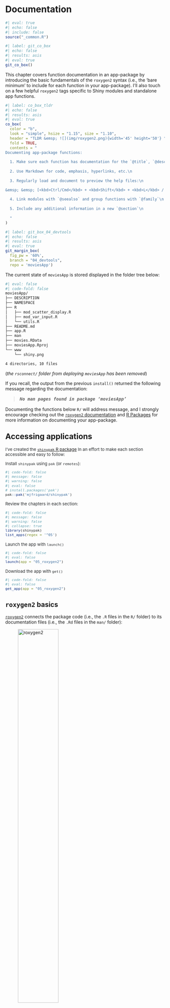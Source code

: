 # Documentation {#sec-doc}

```r
#| eval: true 
#| echo: false 
#| include: false
source("_common.R")
```

```r
#| label: git_co_box
#| echo: false
#| results: asis
#| eval: true
git_co_box()
```

This chapter covers function documentation in an app-package by introducing the basic fundamentals of the `roxygen2` syntax (i.e., the 'bare minimum' to include for each function in your app-package). I'll also touch on a few helpful `roxygen2` tags specific to Shiny modules and standalone app functions.  

```r
#| label: co_box_tldr
#| echo: false
#| results: asis
#| eval: true
co_box(
  color = "b", 
  look = "simple", hsize = "1.15", size = "1.10",
  header = "TLDR &emsp; ![](img/roxygen2.png){width='45' height='50'} ", 
  fold = TRUE,
  contents = "
Documenting app-package functions:
  
  1. Make sure each function has documentation for the `@title`, `@description`, `@param`(s), `@return`, and `@examples` (if applicable)\n
  
  2. Use Markdown for code, emphasis, hyperlinks, etc.\n
  
  3. Regularly load and document to preview the help files:\n

&emsp; &emsp; [<kbd>Ctrl/Cmd</kbd> + <kbd>Shift</kbd> + <kbd>L</kbd> / <kbd>D</kbd>]{style='font-weight: bold; font-size: 0.75em;'}
  
  4. Link modules with `@seealso` and group functions with `@family`\n
  
  5. Include any additional information in a new `@section`\n
  
  "
)
```

```r
#| label: git_box_04_devtools
#| echo: false
#| results: asis
#| eval: true
git_margin_box(
  fig_pw = '60%', 
  branch = "04_devtools", 
  repo = 'moviesApp')
```

The current state of `moviesApp` is stored displayed in the folder tree below: 

```bash
#| eval: false 
#| code-fold: false 
moviesApp/
├── DESCRIPTION
├── NAMESPACE
├── R
│   ├── mod_scatter_display.R
│   ├── mod_var_input.R
│   └── utils.R
├── README.md
├── app.R
├── man
├── movies.RData
├── moviesApp.Rproj
└── www
    └── shiny.png

4 directories, 10 files
```
(*the `rsconnect/` folder from deploying `moviesApp` has been removed*)

If you recall, the output from the previous `install()` returned the following message regarding the documentation:

::: {style='font-weight: bold; font-size: 1.15em;'}

> *`No man pages found in package ‘moviesApp’`*

:::

Documenting the functions below `R/` will address message, and I strongly encourage checking out the [`roxygen2` documentation](https://roxygen2.r-lib.org/articles/rd.html) and [R Packages](https://r-pkgs.org/man.html#roxygen2-basics) for more information on documenting your app-package. 

:::: {.callout-tip collapse='true' appearance='simple'}

## [Accessing applications]{style='font-weight: bold; font-size: 1.15em;'}

::: {style='font-size: 0.95em; color: #282b2d;'}

I've created the [`shinypak` R package](https://mjfrigaard.github.io/shinypak/) In an effort to make each section accessible and easy to follow:
  
Install `shinypak` using `pak` (or `remotes`):

```r
#| code-fold: false 
#| message: false
#| warning: false
#| eval: false
# install.packages('pak')
pak::pak('mjfrigaard/shinypak')
```

Review the chapters in each section:
  
```r
#| code-fold: false 
#| message: false
#| warning: false
#| collapse: true
library(shinypak)
list_apps(regex = '^05')
```

Launch the app with `launch()`

```r
#| code-fold: false 
#| eval: false
launch(app = "05_roxygen2")
```

Download the app with `get()`

```r
#| code-fold: false 
#| eval: false
get_app(app = "05_roxygen2")
```


::: 

::::

## [`roxygen2`]{style="font-size: 1.10em"} basics {#sec-intro-roxygen2}


[`roxygen2`](https://roxygen2.r-lib.org/) connects the package code (i.e., the `.R` files in the `R/` folder) to its documentation files (i.e., the `.Rd` files in the `man/` folder):

::: {#fig-doc_roxygenize}
![`roxygen2`](images/doc_roxygenize.png){#fig-doc_roxygenize width='55%' fig-align='center'}

`roxygen2` creates `man/` documentation
:::

The two pieces of `roxygen2` syntax to know are **comment blocks** and **tags**: 

-   Comment blocks are any lines beginning with `#' `

    ```verbatim
    #| eval: false 
    #| code-fold: false
    #' 
    #' 
    #' 

    ```


-   Tags begin with `@`

    ```verbatim
    #| eval: false 
    #| code-fold: false
    #' 
    #' @tag
    #' 
    ```


When documenting functions, `roxygen2` tags and comment blocks are placed directly above any functions stored in `R/`. 

```verbatim
#| eval: false 
#| code-fold: false
#' 
#' @tag
#' 
my_fun <- function() {
  
}
```

In the following sections, we'll cover `roxygen2` basics using examples for the `scatter_plot()` function found in `R/utils.R`. 

```r
#| label: co_box_tab_roxygen2_skeletons
#| echo: false
#| results: asis
#| eval: true
co_box(
  color = "g", 
  look = "simple", hsize = "1.15", size = "1.10",
  header = "Inserting roxygen2 skeletons", 
  contents = "
  
You can insert an `roxygen2` skeleton into your function using **Code** > **Insert Roxygen Skeleton**

![Standard `roxygen2` skeleton](img/roxygen2_skeleton.png){width='100%' fig-align='center'} 
  
  ", 
  fold = TRUE
)
```

### [`markdown = TRUE`]{style="font-size: 0.90em;"}

When we created our app-package with `usethis::create_package()`, support for markdown formatting in package help files is automatically included by adding `Roxygen: list(markdown = TRUE)` to the `DESCRIPTION` file: 

```bash
Package: moviesApp
Version: 0.0.0.9000
Type: Package
Title: movies app
Description: A movies data Shiny application.
Author: John Smith [aut, cre]
Maintainer: John Smith <John.Smith@email.io>
License: GPL-3
DisplayMode: Showcase
RoxygenNote: 7.2.3
Encoding: UTF-8
Roxygen: list(markdown = TRUE)
# Always leave at least one empty final line in 
# your DESCRIPTION file
```



### [`@title`]{style="font-size: 0.90em;"} & [`@description`]{style="font-size: 0.90em;"}

The first two sections of `roxygen2` documentation are the title and description. These sections don't require tags--`roxygen2` will detect each section as long as there is at least one `#'` line separating them (and their contents don't extend past the length indicated in parentheses below):

```verbatim
#| eval: false 
#| code-fold: false
#' function title (one line)
#'
#' A short description... (one paragraph)
#' 
```

The `@title` and `@description` for the `scatter_plot()` function stored in `R/utils.R` might look like this:

```verbatim
#| eval: false 
#| code-fold: false 
#' Create scatter plot 
#'
#' Custom [`ggplot2`](https://ggplot2.tidyverse.org/) function for building scatter plots in `moviesApp()`.
#' 
```


```r
#| label: co_box_tab_fun_descr
#| echo: false
#| results: asis
#| eval: true
co_box(
  color = "g", 
  fold = TRUE,
  look = "simple", hsize = "1.15", size = "1.10",
  header = "Function `@description` and `@details`", 
  contents = "

If the contents in the `@description` for a function requires more complicated formatting than a single paragraph (i.e., multiple paragraphs, lists, etc.), you can use the `@details` tag:

\`\`\`r
#' Create scatter plot  
#' 
#' @description
#' Custom [`ggplot2`](https://ggplot2.tidyverse.org/) function for building scatter plots in `moviesApp()`.
#' 
#' @details
#' `scatter_plot()` is a custom `ggplot2` function written to handle string arguments from reactive inputs (i.e., `input$x` or `input$y`)
\`\`\`
")
```

### [`@param`]{style="font-size: 0.90em;"} & [`@return`]{style="font-size: 0.90em;"}

Document function arguments and outputs with `@param` and `@return`:

-   **`@param`**: should include the name and description of each function input (i.e., their type and what they do)
    
    ```verbatim
    #| eval: false 
    #| code-fold: false
    #' @param name description of its action
    ```
    
    -   Read more [here](https://r-pkgs.org/man.html#arguments)

-   **`@return`**: these describe the type (or class) and structure of the function output

    ```verbatim
    #| eval: false 
    #| code-fold: false
    #' @return type/structure of the output
    ```
    
    -   Read more [here](https://r-pkgs.org/man.html#sec-man-returns)
    
Below are examples for `@param` and `@return` in the `scatter_plot()` function stored in `R/utils.R`:
    
```verbatim
#| eval: false 
#| code-fold: false
#' 
#' @param df `data.frame` or `tibble`
#' @param x_var string variable mapped to `x` axis
#' @param y_var string variable mapped to `y` axis
#' @param col_var string variable mapped to `color`
#' @param alpha_var number for point `alpha`
#' @param size_var number for point `size` 
#' 
#' @return A `ggplot2` plot object
```

To view how the `roxygen2` syntax will appear in the `.Rd` file, I'll document `moviesApp`:

:::{.column-margin}

[To reduce the amount of repetitive code, I'll just be showing the keyboard shortcuts for each `devtools` function from this point forward]{style="font-style: italic; font-size: 1.05em"}

:::

```r
#| label: dev_key_document_basics
#| echo: false
#| results: asis
#| eval: true
hot_key("D")
```


I can see the `scatter_plot.Rd` file is written to the `man/` folder:

```verbatim
#| eval: false 
#| code-fold: false
ℹ Updating moviesApp documentation
ℹ Loading moviesApp
Writing scatter_plot.Rd
Documentation completed
```

Shiny apps often contain utility functions in `helper.R` or `utils.R` files. Storing non-shiny code in these files isn't a bad practice (in fact, it's encouraged in [Mastering Shiny](https://mastering-shiny.org/scaling-functions.html#file-organisation)). However, if we're following the advice in [R Packages](https://r-pkgs.org/dependencies-in-practice.html#what-to-export),[^document-utils] we should rename `R/utils.R` to `R/scatter_plot.R` so it matches `man/scatter_plot.Rd` as we transition to an app-package.[^document-test-files]

[^document-utils]: *'most of our packages have a `utils.R` file ([Section 6.1](https://r-pkgs.org/code.html#sec-code-organising)) that contains small utility functions that are useful internally, but aren't part of the core purpose of those packages. We don't export such functions.'*

[^document-test-files]: Having a 1:1 match on function and file names will also make writing and running tests easier. 

```r
#| label: co_box_utils_files
#| echo: false
#| results: asis
#| eval: true
co_box(
  color = "g",
  header = "**R/utils.R**", 
  look = "simple", hsize = "1.15", size = "1.10",
  contents = "
  
From now on, I've renamed `R/utils.R` to `R/scatter_plot.R`, so it aligns with the naming conventions in other R packages.
  
For a deep dive on `R/utils.R` files in R packages, I recommend reading [Dissecting R Package “Utility Belts”](https://rud.is/b/2018/04/08/dissecting-r-package-utility-belts/)
  
  ", 
  fold = TRUE
)
```

R documentation (`.Rd`) files have a formatting style similar to [(La)TeX](https://www.latex-project.org/) (but `roxygen2` saves us from having to learn this syntax). When we open `man/scatter_plot.Rd`, we see it contains the following: 


:::: {.column-body-outset-right}

::: {#fig-doc_scatter_plot_rd}
![`.Rd` file](images/doc_scatter_plot_rd.png){#fig-doc_scatter_plot_rd width='90%' fig-align='center'}

R documentation file
:::

::::

```r
#| label: co_box_tab_rd_syntax
#| echo: false
#| results: asis
#| eval: true
co_box(
  color = "b", 
  look = "simple", hsize = "1.15", size = "1.10",
  header = ".Rd file syntax", 
  fold = TRUE,
  contents = "

`roxygen2` graciously generates the `scatter_plot.Rd` file (and warns us not to edit it by hand). 
  
![`roxygen2` tag syntax in `.Rd` file](img/04_rox2_tag_rd_link.png){width='100%' fig-align='center'}
  
Note the following items were added without needing tags:

-   `\\name`: the name of the function (as it appears in the index)

-   `\\alias`: used to group 'topics' and provides a look-up in the package index

-   `\\arguments`: function arguments (header)

    -   `\\item`: description of argument
    
The following two items are a result of the markdown syntax we used: 

-   `\\href`: used for hyperlinks

-   `\\code`: code formatting

")
```

To view the help file, I can enter `?scatter_plot` in the console: 

```r
#| eval: false
#| code-fold: false
?scatter_plot
```

And an informative message tells me that the development version `scatter_plot.Rd` is being rendered:

```verbatim
#| eval: false
#| code-fold: false
ℹ Rendering development documentation for "scatter_plot"
```

:::: {.column-body-outset-right}

::: {#fig-doc_scatter_plot_help}
![Help file](images/doc_scatter_plot_help.png){#fig-doc_scatter_plot_help width='90%' fig-align='center'}

Help file
:::

::::

Previewing the development documentation is a great way to verify the content in each `.Rd` file meets expectations.  

### [`@examples`]{style="font-size: 0.90em;"}

`@examples` are unique because they include executable code demonstrating how a function works. In the Posit Workbench IDE, `@examples` are especially helpful because they come with a ‘single click’ hyperlink (the `@examples` from `ggplot2::aes()` are below):

:::: {.column-body-outset-right}

::: {#fig-doc_aes_run_examples layout-nrow=2}

![**Run examples** hyperlink](images/doc_aes_examples.png){#fig-doc_aes_run_examples width='90%' fig-align='center'}

![Executed `@examples` code](images/doc_aes_run_examples.png){#fig-doc_aes_run_examples width='90%' fig-align='center'}

**Run examples** in help files
:::

::::

The syntax to create an example for `scatter_plot()` is below:

```verbatim
#| eval: false 
#| code-fold: false
#' @examples
#' scatter_plot(mtcars, 
#'     x_var = "mpg", 
#'     y_var = "disp", 
#'     col_var = "cyl", 
#'     alpha_var = 0.5, 
#'     size_var = 3)
```

```r
#| label: co_box_tab_completion
#| echo: false
#| results: asis
#| eval: true
co_box(
  color = "g", 
  look = "simple", hsize = "1.15", size = "1.10",
  header = "Tab-completion for @tags", 
  contents = "
  If you're documenting your package functions in Posit Workbench, tab-completion is your friend! The help text displayed with each tag ensures you're including the correct version (see `@example` vs. `@examples` below).
  
  ![Tab completion for `@example`](img/roxygen2_example.png){width=90%}
  
  ![Tab completion for `@examples`](img/roxygen2_examples.png){width=90%}
  
  Read more [here](https://r-pkgs.org/man.html#sec-man-examples). 
  
  ", 
  fold = TRUE
)
```

To preview the `@examples` in the help file, I'll `document()` and open the development `.Rd` file:

```r
#| label: dev_key_document_examples
#| echo: false
#| results: asis
#| eval: true
hot_key("D")
```

```bash
#| eval: false 
#| code-fold: false
?scatter_plot
ℹ Rendering development documentation for "scatter_plot"
```

:::: {.column-body-outset-right}

::: {#fig-doc_scatter_plot_examples}
![`@examples` in `.Rd` preview](images/doc_scatter_plot_examples.png){#fig-04_doc_scatter_plot_examples width='90%' fig-align='center'}

Preview of examples
:::

::::

The **Run examples** hyperlink won't be active in the `.Rd` file preview, but reviewing the code in `@examples` allows me to correct any errors or typos early.

The `scatter_plot()` function has a documented **Title**, **Description**, **Usage**, **Arguments**, **Value**, and **Examples**. I consider these tags the minimum documentation to include for functions I’m making available to other users.

## Documenting app functions {#sec-document-app-functions}

Your app-package will likely contain at least two functions specific to shiny: modules and a standalone app function. `roxygen2` has a few tags that can make the documentation for these functions more informative for readers.  

### Documenting modules 

Below are a few things to consider when documenting module functions:

-   Modules typically have two functions in a single `.R` file: one for the UI and a counterpart in the server.

-   Every module function will include at least one `@param` for the shared `id`.

-   Returned objects are critical in `shiny`'s reactive context, so I recommend extending the description to include whether or not the returned output is reactive.

-   If the returned output is an input (i.e. `@param`) for another function, link to that documentation functions with `@seealso` or `@family`.

Below are some examples from the `moviesApp` modules.

### [`@seealso`]{style="font-size: 0.90em;"}

When documenting modules, think of the audience as someone looking to understand the execution path through the application. In `moviesApp()`, the inputs are collected with the `var_input` module and then passed to the `scatter_display` module. 

I use `@seealso` to connect `mod_var_input_ui()` to its server function counterpart. The hyperlink to `mod_var_input_server()` from `mod_var_input_ui()` is created by placing the destination function in square brackets `[fun()]`:

```verbatim
#| eval: false 
#| code-fold: show 
#| code-summary: 'show/hide mod_var_input_ui() roxygen2'
#' Variable input module (UI)
#' 
#' @description
#' `var_input` collects the following graph inputs:
#'  * `input$x`
#'  * `input$y`
#'  * `input$z`
#'  * `input$alpha`
#'  * `input$size`
#'  * `input$plot_title`
#'
#' @param id UI module id
#'
#' @return module UI (HTML)
#' 
#' @seealso [mod_var_input_server()]
#' 
```


```r
#| label: dev_key_document_seealso
#| echo: false
#| results: asis
#| eval: true
hot_key("D")
```

`@seealso` creates a hyperlink readers can use to open the next module in the execution path. 

::: {#fig-doc_see_also}
![`@seealso` link](images/doc_see_also.png){#fig-doc_see_also width='60%' fig-align='center'}

Link values from `var_input` to `scatter_display`
:::


In `mod_var_input_server()`, a link can be made to `mod_scatter_display_server()` (the module function collecting the returned values) using the square brackets in the `@return` section (without `@seealso`):

```verbatim
#| eval: false 
#| code-fold: show 
#| code-summary: 'show/hide mod_var_input_server() roxygen2'
#' Variable input module (server)
#'
#' @param id server module id
#' 
#' @seealso [mod_var_input_ui()]
#'
#' @return reactive inputs are returned in a `list()`: 
#'  * `"y" = input$y`
#'  * `"x" = input$x`
#'  * `"z" = input$z`
#'  * `"alpha" = input$alpha`
#'  * `"size" = input$size`
#'  * `"plot_title" = input$plot_title`
#'  
#' These become in the `var_inputs()` argument in [mod_scatter_display_server()]
#' 
```

```r
#| label: dev_key_document_seealso_02
#| echo: false
#| results: asis
#| eval: true
hot_key("D")
```

:::: {.column-body-outset-right}

::: {#fig-doc_see_also_mod_var_input layout="[40,-1,59]" layout-valign="top"}

![`mod_var_input_ui()`](images/doc_see_also.png){#fig-doc_see_also_mod_var_input fig-align='center'}

![`mod_var_input_server()`](images/doc_see_also_mod_var_input.png){#fig-doc_see_also_mod_var_input fig-align='center'}

Link values from `var_input` to `scatter_display`
:::

::::


### [`@family`]{style="font-size: 0.90em;"}

Module functions can also be grouped into families using `@family {"description"}`. Below is an example of grouping the *"scatter plot module functions"* into a family:

```verbatim
#| eval: false 
#| code-fold: show 
#| code-summary: 'show/hide mod_scatter_display_ui() roxygen2'
#' Scatter plot display module (UI)
#'
#' @param id UI module id
#' 
#'
#' @return module UI (HTML)
#' 
#' @family {"scatter plot module functions"}
#' 
```

### [`@section`]{style="font-size: 0.90em;"}

The `@section` tag will create a level two header (`##`/`<h2></h2>`) section, which can help organize topics (like how to use an input or argument).

`@seealso` can also be used to link back to the `scatter_plot()` utility function:

```verbatim
#| eval: false 
#| code-fold: show 
#| code-summary: 'show/hide mod_scatter_display_server() roxygen2'
#' Scatter plot display module (server)
#' 
#'
#' @param id server module id 
#' @param var_inputs returned reactive list from [mod_var_input_server()].
#' 
#' @section Referring to `var_inputs`: 
#' Refer to the reactive returned values from `mod_var_input_server()` as:
#'  * `var_inputs()$x`
#'  * `var_inputs()$y`
#'  * `var_inputs()$z`
#'  * `var_inputs()$alpha`
#'  * `var_inputs()$size`
#'  * `var_inputs()$plot_title`
#' 
#'
#' @return rendered plot and title output from [scatter_plot()]
#' 
#' @family {"scatter plot module functions"}
#' 
```


```r
#| label: dev_key_document_family
#| echo: false
#| results: asis
#| eval: true
hot_key("D")
```


:::: {.column-body-outset-right}

::: {layout="[50,50]" layout-valign="top"}

![`@family` in `mod_scatter_display_ui()`](images/doc_family.png){fig-align='center'}

![`@seealso` in `mod_scatter_display_server()`](images/doc_usage_seealso.png){fig-align='center'}

:::

::::

The figure above shows how the `@seealso` links can create a path for the graph parameters through the `var_input` and `scatter_display` modules. It also demonstrates how `@family` groups the `scatter_display` UI and server functions. 

The `scatter_plot()` utility function should also include a `@seealso` tag for the module function it's used in.

```verbatim
#| eval: false 
#| code-fold: show 
#| code-summary: 'show/hide scatter_plot() roxygen2'
#' Create scatter plot 
#'
#' Custom [`ggplot2`](https://ggplot2.tidyverse.org/) function for building scatter plots in `moviesApp()`.
#' 
#' 
#' @param df `data.frame` or `tibble`
#' @param x_var string variable mapped to `x` axis
#' @param y_var string variable mapped to `y` axis
#' @param col_var string variable mapped to `color`
#' @param alpha_var number for point `alpha`
#' @param size_var number for point `size` 
#' 
#' @return A `ggplot2` plot object
#' 
#' 
#' @examples
#' scatter_plot(mtcars, 
#'     x_var = "mpg", 
#'     y_var = "disp", 
#'     col_var = "cyl", 
#'     alpha_var = 0.5, 
#'     size_var = 3)
#'     
#' @seealso [mod_scatter_display_server()]
#' 
```


```r
#| label: dev_key_document_seealso_03
#| echo: false
#| results: asis
#| eval: true
hot_key("D")
```

:::: {.column-body-outset-right}

::: {layout="[48,52]" layout-valign="top"}

![`scatter_plot()` in `mod_scatter_display_server()`](images/doc_usage_seealso.png){fig-align='center'}

![`@seealso` in `scatter_plot()`](images/doc_scatter_plot_seealso.png){fig-align='center'}

:::

::::

The goal when cross-referencing functions in your app-package is for anyone reading your documentation to follow the links and better understand any modules, their inputs, reactive values, and outputs.

In this case, linking to the `scatter_plot()` function gives readers an interactive example to preview the output.

### Standalone app functions

Splitting the code in `app.R` into separate functions has multiple benefits:

1. Developing and loading a function is easier if stored in the `R/` folder.

2. Having a dedicated UI, server, and app function means we can develop them independently.

3. A standalone app function makes storing multiple applications in the same app-package possible.

I’ve split the UI and server from `movies_app()` into separate `movies_ui()` and `movies_server()` below.

#### UI & Server functions

The `movies_ui()` doesn't have any arguments--the only change is wrapping the `shiny::fluidPage()` in `shiny::tagList()`:

```r
#| eval: false 
#| code-fold: false 
movies_ui <- function() {
  shiny::tagList(
    shiny::fluidPage(
      theme = shinythemes::shinytheme("spacelab"),
      shiny::titlePanel(
        shiny::div(
          shiny::img(
            src = "shiny.png",
            height = 60,
            width = 55,
            style = "margin:10px 10px"
            ), 
         "Movies Reviews"
        )
      ),
      shiny::sidebarLayout(
        shiny::sidebarPanel(
          mod_var_input_ui("vars")
        ),
        shiny::mainPanel(
          mod_scatter_display_ui("plot")
        )
      )
    )
  )
} 
```

`movies_server()` is written to be passed to the `server` argument in `shinyApp()`:

```r
#| eval: false 
#| code-fold: false 
movies_server <- function(input, output, session) {

      selected_vars <- mod_var_input_server("vars")

      mod_scatter_display_server("plot", var_inputs = selected_vars)
      
}
```

```r
#| label: co_box_usage
#| echo: false
#| results: asis
#| eval: false
co_box(
  color = "r",
  look = "simple", hsize = "1.15", size = "1.10",
  header = "Revise using @usage",
  contents = "
  Come up with a better way to include `shiny::shinyApp()`
  
  ", 
  fold = FALSE
)
```

##### [`usage`]{style="font-size: 0.90em;"}

I'll explicitly describe the use of `movies_ui()` and [set `@usage` to `NULL`](https://roxygen2.r-lib.org/articles/rd.html#usage) (note the use of a code block). I'll also use `@section` to describe each module UI function (and link to the server functions with `@seealso`). 

```verbatim
#| eval: false 
#| code-fold: show 
#| code-summary: 'show/hide roxygen2 for movies_ui()'
#' Movies UI function
#' 
#' UI function for standalone app function 
#' 
#' @usage NULL
#' 
#' @details
#' The [movies_app()] function is as a wrapper for `shiny::shinyApp()`: 
#'  
#' ```
#' shinyApp(ui = movies_ui, server = movies_server)
#' ```
#' 
#' In [movies_app()]:
#'  * UI is stored in `movies_ui()`    
#'  * server is stored in [movies_server()]
#'  
#' @section `var_input` module: 
#' [mod_var_input_ui()] is used to collect the following inputs:
#'  * `input$x`
#'  * `input$y`
#'  * `input$z`
#'  * `input$alpha`
#'  * `input$size`
#'  * `input$plot_title`
#'  
#' @seealso [mod_var_input_server()]
#' 
#' 
#' @section `scatter_display` module: 
#' [mod_scatter_display_ui()] displays the graph output using [scatter_plot()]
#' 
#' @seealso [mod_scatter_display_server()]
#'
#' @return `ui` argument in `shiny::shinyApp()` 
#' 
```

```r
#| label: dev_key_document_movies_ui
#| echo: false
#| results: asis
#| eval: true
hot_key("D")
```


::: {layout-valign="top"}

![`movies_ui()`](images/doc_movies_ui.png){width='90%' fig-align='center'}

:::

The documentation for `movies_server()` is very similar to the Ui function--each module server function is documented in it's own `@section`. 

Still, I'll include a `@section` for `Communication` that describes how values are passed between `mod_var_input_server()` and `mod_scatter_display_server()`. 

```verbatim
#| eval: false 
#| code-fold: show 
#| code-summary: 'show/hide roxygen2 for movies_server()'
#' Movies server function
#' 
#' Server function for standalone app function 
#' 
#' @usage NULL
#' 
#' @details
#' The [movies_app()] function is as a wrapper for `shiny::shinyApp()`: 
#' 
#' ```
#' shinyApp(movies_ui, movies_server)
#' ```
#' 
#' In [movies_app()]:
#'  * UI is stored in [movies_ui()]   
#'  * server is stored in `movies_server()`
#'  
#' @section `var_input` module: 
#' [mod_var_input_server()] returns following reactive values:
#'  * `x`
#'  * `y`
#'  * `z`
#'  * `alpha`
#'  * `size`
#'  * `plot_title`
#' 
#' @seealso [mod_var_input_ui()]
#' 
#' @section `scatter_display` module: 
#' [mod_scatter_display_server()] displays the `ggplot2` graph with the [scatter_plot()] function.
#' 
#' @seealso [mod_scatter_display_ui()]
#' 
#' @section Communication: 
#' The output from [mod_var_input_server()] should be supplied to the 
#' `var_inputs` argument of [mod_scatter_display_server()].
#
#' @return `server` argument in `shiny::shinyApp()`
#' 
```

```r
#| label: dev_key_document_movies_server
#| echo: false
#| results: asis
#| eval: true
hot_key("D")
```

::: {layout-valign="top"}


![`movies_server()`](images/doc_movies_server.png){width='90%' fig-align='center'}


:::


#### [`movies_app()`]{style="font-size: 0.90em;"}

The standalone app function (`movies_app()`) automatically calls `shinyApp()`, with the `movies_ui` and `movies_server` functions supplied to `ui` and `server` (without parentheses).


```r
#| eval: false 
#| code-fold: false 
movies_app <- function() {
  shiny::shinyApp(ui = movies_ui, server = movies_server)
}
```

The documentation for the standalone app function can be minimal--as long as it provides links to the UI and server.

```verbatim
#| eval: false 
#| code-fold: false 
#' Movies app standalone function
#'
#' Wrapper function for `shiny::shinyApp()`
#'
#' @return Shiny app
#' 
#' 
#' @seealso [mod_var_input_ui()], [mod_var_input_server()], [mod_scatter_display_ui()], [mod_scatter_display_server()]
#'
```


```r
#| label: dev_key_document_movies_app
#| echo: false
#| results: asis
#| eval: true
hot_key("D")
```


::: {layout-valign="top"}

![`movies_app()`](images/doc_movies_app.png){width='90%' fig-align='center'}


:::

I'll change the contents of `app.R` to the following: 

```r
#| eval: false 
#| code-fold: false
# pkgs <- c("shiny", "shinythemes", "stringr", "ggplot2", "rlang")
# install.packages(pkgs, quiet = TRUE)

# packages ------------------------------------
library(shiny)
library(shinythemes)
library(stringr)
library(ggplot2)
library(rlang)

# movies_app ------------------------------------
movies_app()
```

Now that we've documented everything in `R/`, we'll run `load()`, `document()`, and `install()`: 

```r
#| label: dev_key_load_all
#| echo: false
#| results: asis
#| eval: true
hot_key("L")
```

```verbatim
#| eval: false 
#| code-fold: false
devtools::load_all(".")
ℹ Loading moviesApp
```

```r
#| label: dev_key_document_all
#| echo: false
#| results: asis
#| eval: true
hot_key("D")
```

```verbatim
#| eval: false 
#| code-fold: false
==> devtools::document(roclets = c('rd', 'collate', 'namespace'))

ℹ Updating moviesApp documentation
ℹ Loading moviesApp
Documentation completed
```

```r
#| label: dev_key_install_all
#| echo: false
#| results: asis
#| eval: true
hot_key("B")
```

```verbatim
#| eval: false 
#| code-fold: false
==> R CMD INSTALL --preclean --no-multiarch --with-keep.source moviesApp

* installing to library ‘/path/to/local/install/moviesApp-090c61fc/R-4.2/x86_64-apple-darwin17.0’
* installing *source* package ‘moviesApp’ ...
** using staged installation
** R
** byte-compile and prepare package for lazy loading
** help
*** installing help indices
** building package indices
** testing if installed package can be loaded from temporary location
** testing if installed package can be loaded from final location
** testing if installed package keeps a record of temporary installation path
* DONE (moviesApp)
```

In the **Console**, we should see the following: 

```verbatim
#| eval: false 
#| code-fold: false
Restarting R session...

> library(moviesApp)
```

The `roxygen2` documentation for `moviesApp` is saved in the [`02-roxygen` branch](https://github.com/mjfrigaard/moviesApp/tree/02-roxygen). As we can see, calling `devtools::document()` generates the `.Rd` files in the `man/` folder for each function in the `R/` folder:

::: {layout-ncol=2}

```bash
#| eval: false 
#| code-fold: false
R/
 ├── mod_scatter_display.R
 ├── mod_var_input.R
 ├── movies_app.R
 ├── movies_server.R
 ├── movies_ui.R
 └── utils.R

1 directory, 6 files
```

```bash
#| eval: false 
#| code-fold: false
man/
  ├── mod_scatter_display_server.Rd
  ├── mod_scatter_display_ui.Rd
  ├── mod_var_input_server.Rd
  ├── mod_var_input_ui.Rd
  ├── movies_app.Rd
  ├── movies_server.Rd
  ├── movies_ui.Rd
  └── scatter_plot.Rd

1 directory, 8 files
```

:::

## Recap 

Good documentation aims to make it as easy as possible for others (and future you) to understand what your function does and how to use it.

```r
#| label: git_box_05_roxygen2
#| echo: false
#| results: asis
#| eval: true
git_margin_box(
  contents = "launch",
  fig_pw = '75%', 
  branch = "05_roxygen2", 
  repo = 'moviesApp')
```

Below is a recap of the topics covered in this chapter.

```r
#| label: co_box_recap
#| echo: false
#| results: asis
#| eval: true
co_box(
  color = "b", 
  look = "simple", hsize = "1.15", size = "1.10",
  header = "Documentation Recap",
  contents = "
  This chapter covered: 
  
  - **Function `@title` and `@description`**: The `@title` should be a short one-line description of the function, followed by a more detailed paragraph `@description`. These tags should give users an idea of what the function does (you can also use `@details`)
  
  - **Arguments (`@param`) and outputs (`@return`)**: List all function arguments with `@param`. Include the argument type (e.g., integer, character, etc.) and a brief description of what the argument does. Be sure to mention any default or optional arguments. Function outputs should be listed with `@return` and describe the type or class of the object, whether or not it's reactive, and mention any related functions.
  
  - **Examples**: `@examples` provide executable R code that captures how the function is used in your app-package. These are incredibly valuable for new users trying to understand how a function (and your app-package) works.
  
  App-package specific considerations: 
  
  - **Connect functions with`@seealso` and `@family`**: Use `@seealso` to provide links to related functions (i.e., modules) so users can click through a 'guided tour' of your application's code--group similar functions using  `@family {description}`.
  
  - **Give more info with `@section`**s: Use `@section` to give in-depth explanations and specific details about how a function works, including any information about the `@usage` or its `@param`s.
  
  - **`@usage`**: This field will be automatically generated by `roxygen2`, but in some circumstances, it makes sense to set it to `NULL` and describe a function's use explicitly.
  
  ", 
  fold = FALSE
)
```


In the next section, we'll use `roxygen2` to manage our app-package dependencies. 
